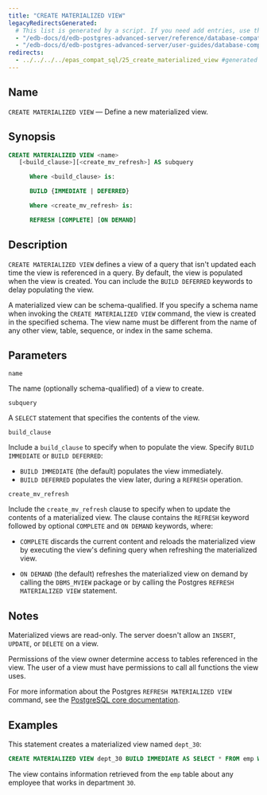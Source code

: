 ```yaml
---
title: "CREATE MATERIALIZED VIEW"
legacyRedirectsGenerated:
  # This list is generated by a script. If you need add entries, use the `legacyRedirects` key.
  - "/edb-docs/d/edb-postgres-advanced-server/reference/database-compatibility-for-oracle-developers-reference-guide/9.6/Database_Compatibility_for_Oracle_Developers_Reference_Guide.1.039.html"
  - "/edb-docs/d/edb-postgres-advanced-server/user-guides/database-compatibility-for-oracle-developers-guide/9.5/Database_Compatibility_for_Oracle_Developers_Guide.1.069.html"
redirects:
  - ../../../../epas_compat_sql/25_create_materialized_view #generated for docs/epas/reorg-role-use-case-mode
---
```


<div id="create_materialized_view" class="registered_link"></div>

## Name

`CREATE MATERIALIZED VIEW` &mdash; Define a new materialized view.

## Synopsis

```sql
CREATE MATERIALIZED VIEW <name>
   [<build_clause>][<create_mv_refresh>] AS subquery

      Where <build_clause> is:

      BUILD {IMMEDIATE | DEFERRED}

      Where <create_mv_refresh> is:

      REFRESH [COMPLETE] [ON DEMAND]
```

## Description

`CREATE MATERIALIZED VIEW` defines a view of a query that isn't updated each time the view is referenced in a query. By default, the view is populated when the view is created. You can include the `BUILD DEFERRED` keywords to delay populating the view.

A materialized view can be schema-qualified. If you specify a schema name when invoking the `CREATE MATERIALIZED VIEW` command, the view is created in the specified schema. The view name must be different from the name of any other view, table, sequence, or index in the same schema.

## Parameters

`name`

 The name (optionally schema-qualified) of a view to create.

`subquery`

 A `SELECT` statement that specifies the contents of the view.

`build_clause`

 Include a `build_clause` to specify when to populate the view. Specify `BUILD IMMEDIATE` or `BUILD DEFERRED`:

-   `BUILD IMMEDIATE` (the default) populates the view immediately. 
-   `BUILD DEFERRED` populates the view later, during a `REFRESH` operation.

`create_mv_refresh`

 Include the `create_mv_refresh` clause to specify when to update the contents of a materialized view. The clause contains the `REFRESH` keyword followed by optional `COMPLETE` and `ON DEMAND` keywords, where:

-   `COMPLETE` discards the current content and reloads the materialized view by executing the view's defining query when refreshing the materialized view.

-   `ON DEMAND` (the default) refreshes the materialized view on demand by calling the `DBMS_MVIEW` package or by calling the Postgres `REFRESH MATERIALIZED VIEW` statement.

## Notes

Materialized views are read-only. The server doesn't allow an `INSERT`, `UPDATE`, or `DELETE` on a view.

Permissions of the view owner determine access to tables referenced in the view. The user of a view must have permissions to call all functions the view uses.

For more information about the Postgres `REFRESH MATERIALIZED VIEW` command, see the [PostgreSQL core documentation](https://www.postgresql.org/docs/current/static/sql-refreshmaterializedview.html).

## Examples

This statement creates a materialized view named `dept_30`:

```sql
CREATE MATERIALIZED VIEW dept_30 BUILD IMMEDIATE AS SELECT * FROM emp WHERE deptno = 30;
```

The view contains information retrieved from the `emp` table about any employee that works in department `30`.
